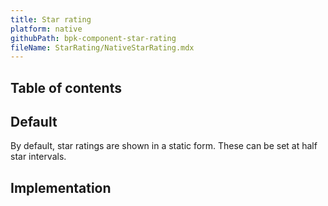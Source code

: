 ```yaml
---
title: Star rating
platform: native
githubPath: bpk-component-star-rating
fileName: StarRating/NativeStarRating.mdx
---
```





## Table of contents

## Default

By default, star ratings are shown in a static form. These can be set at half star intervals.

<NativeComponentScreenshots
  iOS={iosStarRatingDefault}
  iOSAltText="iOS default star rating"
  android={androidStarRatingDefault}
  androidAltText="Android default star rating" />

## Implementation

<Readme file={readme} />
